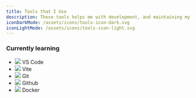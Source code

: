 ```yaml
---
title: Tools that I Use
description: These tools helps me with development, and maintaining my projects.
iconDarkMode: /assets/icons/tools-icon-dark.svg
iconLightMode: /assets/icons/tools-icon-light.svg
---
```


### Currently learning

- ![](./icons/vscode-icon.svg) VS Code
- ![](./icons/vite-icon.svg) Vite
- ![](./icons/git-icon.svg) Git
- ![](../../assets/icons/github-icon.svg) Github
- ![](./icons/docker-icon.svg) Docker
